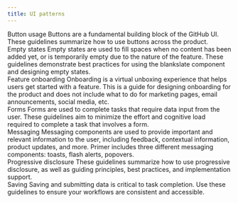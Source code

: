 ```yaml
---
title: UI patterns
---
```



<Box display="grid" gridGap={4}>
  <div>
    <Link href="/ui-patterns/button-usage" sx={{fontWeight: 'bold'}}>
      Button usage
    </Link>
    <Text as="p">
      Buttons are a fundamental building block of the GitHub UI. These guidelines summarize how to use buttons across
      the product.
    </Text>
  </div>
  <div>
    <Link href="/ui-patterns/empty-states" sx={{fontWeight: 'bold'}}>
      Empty states
    </Link>
    <Text as="p">
      Empty states are used to fill spaces when no content has been added yet, or is temporarily empty due to the nature
      of the feature. These guidelines demonstrate best practices for using the blankslate component and designing empty
      states.
    </Text>
  </div>
  <div>
    <Link href="/ui-patterns/feature-onboarding" sx={{fontWeight: 'bold'}}>
      Feature onboarding
    </Link>
    <Text as="p">
      Onboarding is a virtual unboxing experience that helps users get started with a feature. This is a guide for
      designing onboarding for the product and does not include what to do for marketing pages, email announcements,
      social media, etc.
    </Text>
  </div>
  <div>
    <Link href="/ui-patterns/forms" sx={{fontWeight: 'bold'}}>
      Forms
    </Link>
    <Text as="p">
      Forms are used to complete tasks that require data input from the user. These guidelines aim to minimize the
      effort and cognitive load required to complete a task that involves a form.
    </Text>
  </div>
  <div>
    <Link href="/ui-patterns/messaging" sx={{fontWeight: 'bold'}}>
      Messaging
    </Link>
    <Text as="p">
      Messaging components are used to provide important and relevant information to the user, including feedback,
      contextual information, product updates, and more. Primer includes three different messaging components: toasts,
      flash alerts, popovers.
    </Text>
  </div>
  <div>
    <Link href="/ui-patterns/progressive-disclosure" sx={{fontWeight: 'bold'}}>
      Progressive disclosure
    </Link>
    <Text as="p">
      These guidelines summarize how to use progressive disclosure, as well as guiding principles, best practices, and
      implementation support.
    </Text>
  </div>
  <div>
    <Link href="/ui-patterns/saving" sx={{fontWeight: 'bold'}}>
      Saving
    </Link>
    <Text as="p">
      Saving and submitting data is critical to task completion. Use these guidelines to ensure your workflows are
      consistent and accessible.
    </Text>
  </div>
</Box>
